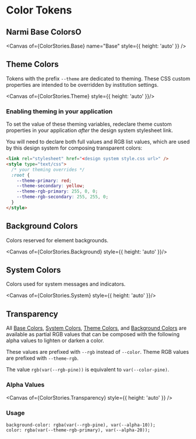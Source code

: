 
<Meta title="Design Tokens/Color" />

# Color Tokens

## Narmi Base ColorsO

<Canvas of={ColorStories.Base} name="Base" style={{ height: 'auto' }} />

## Theme Colors

Tokens with the prefix `--theme` are dedicated to theming. These CSS custom
properties are intended to be overridden by institution settings.


<Canvas of={ColorStories.Theme} style={{ height: 'auto' }}/>


### Enabling theming in your application

To set the value of these theming variables, redeclare theme custom properties
in your application _after_ the design system stylesheet link.

You will need to declare both full values and RGB list values, which are used by
this design system for composing transparent colors:

```html
<link rel="stylesheet" href="<design system style.css url>" />
<style type="text/css">
  /* your theming overrides */
  :root {
    --theme-primary: red;
    --theme-secondary: yellow;
    --theme-rgb-primary: 255, 0, 0;
    --theme-rgb-secondary: 255, 255, 0;
  }
</style>
```

## Background Colors

Colors reserved for element backgrounds.

<Canvas of={ColorStories.Background} style={{ height: 'auto' }}/>

## System Colors

Colors used for system messages and indicators.

<Canvas of={ColorStories.System} style={{ height: 'auto' }}/>

## Transparency

All [Base Colors](#narmi-base-colors), [System Colors](#system-colors),
[Theme Colors](#theme-colors), and [Background Colors](#background-colors) are available as partial RGB values
that can be composed with the following alpha values to lighten or darken a color.

These values are prefixed with `--rgb` instead of `--color`.
Theme RGB values are prefixed with `--theme-rgb`.

The value `rgb(var(--rgb-pine))` is equivalent to `var(--color-pine)`.

### Alpha Values

<Canvas of={ColorStories.Transparency} style={{ height: 'auto' }} />

### Usage

```
background-color: rgba(var(--rgb-pine), var(--alpha-10));
color: rgba(var(--theme-rgb-primary), var(--alpha-20));
```
